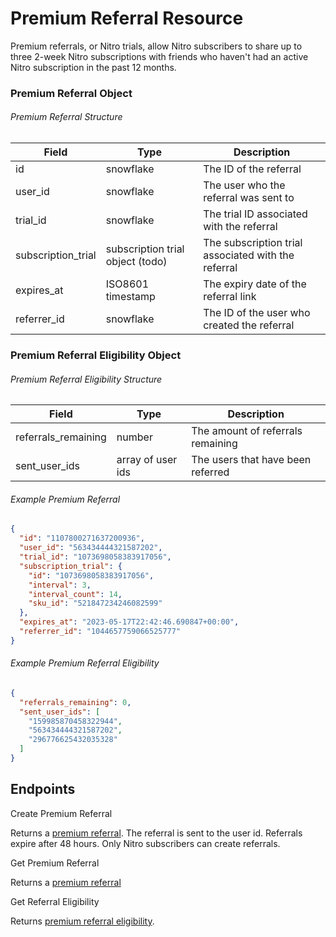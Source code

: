 # Premium Referral Resource

Premium referrals, or Nitro trials, allow Nitro subscribers to share up to three 2-week Nitro subscriptions with friends who haven't had an active Nitro subscription in the past 12 months.

### Premium Referral Object

###### Premium Referral Structure

| Field                 | Type                                                        | Description                                                                                              |
| --------------------- | ----------------------------------------------------------- | -------------------------------------------------------------------------------------------------------- |
| id                    | snowflake                                                   | The ID of the referral                                                                                   |
| user_id               | snowflake                                                   | The user who the referral was sent to                                                                    |
| trial_id              | snowflake                                                   | The trial ID associated with the referral                                                                 |
| subscription_trial    | subscription trial object (todo)                            | The subscription trial associated with the referral                                              |
| expires_at            | ISO8601 timestamp                                           | The expiry date of the referral link                                                                     |
| referrer_id           | snowflake                                                   | The ID of the user who created the referral                                                           |


### Premium Referral Eligibility Object

###### Premium Referral Eligibility Structure
| Field                 | Type                                                        | Description                                                                                              |
| --------------------- | ----------------------------------------------------------- | -------------------------------------------------------------------------------------------------------- |
| referrals_remaining   | number                                                      | The amount of referrals remaining                                                                |
| sent_user_ids         | array of user ids                                           | The users that have been referred                                                                        |


###### Example Premium Referral

```json
{
  "id": "1107800271637200936",
  "user_id": "563434444321587202",
  "trial_id": "1073698058383917056",
  "subscription_trial": {
    "id": "1073698058383917056",
    "interval": 3,
    "interval_count": 14,
    "sku_id": "521847234246082599"
  },
  "expires_at": "2023-05-17T22:42:46.690847+00:00",
  "referrer_id": "1044657759066525777"
}
```

###### Example Premium Referral Eligibility
```json
{
  "referrals_remaining": 0,
  "sent_user_ids": [
    "159985870458322944",
    "563434444321587202",
    "296776625432035328"
  ]
}
```

## Endpoints

<RouteHeader method="POST" url="/users/@me/referrals/{user.id}">
  Create Premium Referral
</RouteHeader>

Returns a [premium referral](premium-referral-object). The referral is sent to the user id. Referrals expire after 48 hours. Only Nitro subscribers can create referrals. 

<RouteHeader method="GET" url="/referrals/{referral.id}">
  Get Premium Referral
</RouteHeader>

Returns a [premium referral](#premium-referral-object)

<RouteHeader method="GET" url="/users/@me/referrals/eligibility">
  Get Referral Eligibility
</RouteHeader>

Returns [premium referral eligibility](#premium-referral-eligibility-object).
